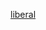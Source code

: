 {{Userbox
  |border-c = #000000
  |border-s = 1
  |id-c     = #999999

  |id-s     = 12
  |id-fc    = #111111
  |info-c   = #FFFFFF

  |info-s   = 8
  |info-fc  = 
  |id       = 悲觀主义
  |info     = 這個用戶认为人性是[[性恶论|醜恶]]的，世界是[[虚无主义|虚无]]的，未来是[[悲观主义|无望]]的。
  |nocat    = {{{nocat|}}} 
}}
<includeonly>[[Category:悲观主义维基人|{{PAGENAME}}]]</includeonly><noinclude>
[[Category:哲學信仰用戶框模板|liberal]]</noinclude>